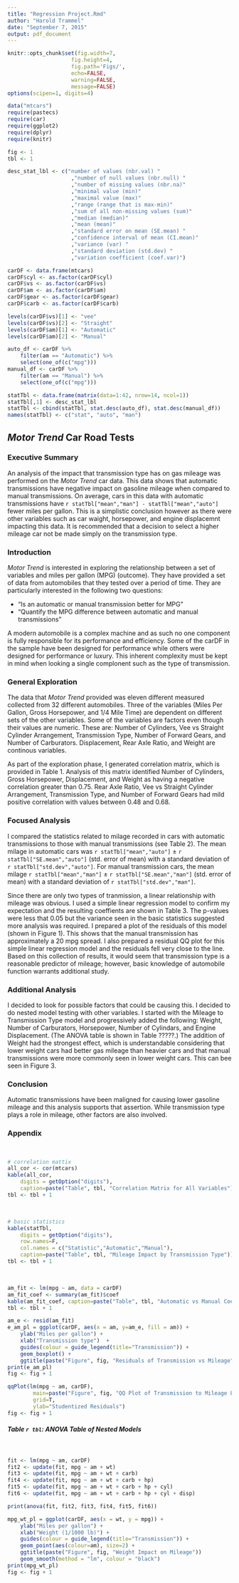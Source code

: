 ```yaml
---
title: "Regression Project.Rmd"
author: "Harold Trammel"
date: "September 7, 2015"
output: pdf_document
---
```



```r
knitr::opts_chunk$set(fig.width=7, 
                    fig.height=4, 
                    fig.path='Figs/',
                    echo=FALSE, 
                    warning=FALSE, 
                    message=FALSE)
options(scipen=1, digits=4)
```

```r
data("mtcars")
require(pastecs)
require(car)
require(ggplot2)
require(dplyr)
require(knitr)

fig <- 1
tbl <- 1

desc_stat_lbl <- c("number of values (nbr.val) "
                    ,"number of null values (nbr.null) "
                    ,"number of missing values (nbr.na)"
                    ,"minimal value (min)"
                    ,"maximal value (max)"
                    ,"range (range that is max-min)"
                    ,"sum of all non-missing values (sum)"
                    ,"median (median)"
                    ,"mean (mean)"
                    ,"standard error on mean (SE.mean) "
                    ,"confidence interval of mean (CI.mean)"
                    ,"variance (var) "
                    ,"standard deviation (std.dev) "
                    ,"variation coefficient (coef.var)") 

carDF <- data.frame(mtcars)
carDF$cyl <- as.factor(carDF$cyl)
carDF$vs <- as.factor(carDF$vs)
carDF$am <- as.factor(carDF$am)
carDF$gear <- as.factor(carDF$gear)
carDF$carb <- as.factor(carDF$carb)

levels(carDF$vs)[1] <- "vee"
levels(carDF$vs)[2] <- "Straight"
levels(carDF$am)[1] <- "Automatic"
levels(carDF$am)[2] <- "Manual"

auto_df <- carDF %>% 
    filter(am == "Automatic") %>% 
    select(one_of(c("mpg")))
manual_df <- carDF %>% 
    filter(am == "Manual") %>% 
    select(one_of(c("mpg")))

statTbl <- data.frame(matrix(data=1:42, nrow=14, ncol=1))
statTbl[,1] <- desc_stat_lbl
statTbl <- cbind(statTbl, stat.desc(auto_df), stat.desc(manual_df))
names(statTbl) <- c("stat", "auto", "man")

```

## _Motor Trend_ Car Road Tests

### Executive Summary
An analysis of the impact that transmission type has on gas mileage was performed on the _Motor Trend_ car data.  This data shows that automatic transmissions have negative impact on gasoline mileage when compared to manual transmissions.  On average, cars in this data with automatic transmissions have `r statTbl["mean","man"] - statTbl["mean","auto"]` fewer miles per gallon.  This is a simplistic conclusion however as there were other variables such as car waight, horsepower, and engine displacemnt impacting this data.  It is recommended that a decision to select a higher mileage car not be made simply on the transmission type.

### Introduction
_Motor Trend_ is interested in exploring the relationship between a set of variables and miles per gallon (MPG) (outcome). They have provided a set of data from automobiles that they tested over a period of time.  They are particularly interested in the following two questions:

* "Is an automatic or manual transmission better for MPG"
* "Quantify the MPG difference between automatic and manual transmissions"

A modern automobile is a complex machine and as such no one component is fully responsible for its performance and efficiency.  Some of the carDF in the sample have been designed for performance while others were designed for performance or luxury.  This inherent complexity must be kept in mind when looking a single complonent such as the type of transmission.

### General Exploration
The data that _Motor Trend_ provided was eleven different measured collected from 32 different automobiles.  Three of the variables (Miles Per Gallon, Gross Horsepower, and 1/4 Mile Time) are dependent on different sets of the other variables.  Some of the variables are factors even though their values are numeric.  These are: Number of Cylinders, Vee vs Straight Cylinder Arrangement, Transmission Type, Number of Forward Gears, and Number of Carburators.  Displacement, Rear Axle Ratio, and Weight are continous variables.

As part of the exploration phase, I generated correlation matrix, which is provided in Table 1.  Analysis of this matrix identified Number of Cylinders, Gross Horsepower, Displacement, and Weight as having a negative correlation greater than 0.75.  Rear Axle Ratio, Vee vs Straight Cylinder Arrangement, Transmission Type, and Number of Forward Gears had mild positive correlation with values between 0.48 and 0.68.

### Focused Analysis
I compared the statistics related to milage recorded in cars with automatic transmissions to those with manual transmissions (see Table 2).  The mean milage in automatic cars was `r statTbl["mean","auto"]` &plusmn; `r statTbl["SE.mean","auto"]` (std. error of mean) with a standard deviation of `r statTbl["std.dev","auto"]`.   For manual transmission cars, the mean milage `r statTbl["mean","man"]` &plusmn; `r statTbl["SE.mean","man"]` (std. error of mean) with a standard deviation of `r statTbl["std.dev","man"]`.  

Since there are only two types of tranmission, a linear relationship with mileage was obvious.  I used a simple linear regression model to confirm my expectation and the resulting coeffients are shown in Table 3.  The p-values were less that 0.05 but the variance seen in the basic statistics suggested more analysis was required.  I prepared a plot of the residuals of this model (shown in Figure 1).  This shows that the manual transmission has approximately a 20 mpg spread.  I also prepared a residual QQ plot for this simple linear regression model and the residuals fell very close to the line.  Based on this collection of results, it would seem that transmission type is a reasonable predictor of mileage; however, basic knowledge of automobile function warrants additional study.

### Additional Analysis

I decided to look for possible factors that could be causing this.  I decided to do nested model testing with other variables.  I started with the Mileage to Transmission Type model and progressively added the following: Weight, Number of Carburators, Horsepower, Number of Cylindars, and Engine Displacement.  (The ANOVA table is shown in Table ?????.) The addition of Weight had the strongest effect, which is understandable considering that lower weight cars had better gas mileage than heavier cars and that manual transmissions were more commonly seen in lower weight cars.  This can bee seen in Figure 3.

### Conclusion

Automatic transmissions have been maligned for causing lower gasoline mileage and this analysis supports that assertion.  While transmission type plays a role in mileage, other factors are also involved.

### Appendix
&nbsp;

```r

# correlation mattix
all_cor <- cor(mtcars)
kable(all_cor, 
    digits = getOption("digits"), 
    caption=paste("Table", tbl, "Correlation Matrix for All Variables"))
tbl <- tbl + 1

```

&nbsp;   

```r
# basic statistics
kable(statTbl, 
    digits = getOption("digits"), 
    row.names=F, 
    col.names = c("Statistic","Automatic","Manual"),
    caption=paste("Table", tbl, "Mileage Impact by Transmission Type"))
tbl <- tbl + 1

```
&nbsp;   

```r

am_fit <- lm(mpg ~ am, data = carDF)
am_fit_coef <- summary(am_fit)$coef
kable(am_fit_coef, caption=paste("Table", tbl, "Automatic vs Manual Coefficients"))
tbl <- tbl + 1

am_e <- resid(am_fit)
e_am_pl = ggplot(carDF, aes(x = am, y=am_e, fill = am)) + 
    ylab("Miles per gallon") + 
    xlab("Transmission type")  +
    guides(colour = guide_legend(title="Transmission")) +
    geom_boxplot() +     
    ggtitle(paste("Figure", fig, "Residuals of Transmission vs Mileage"))
print(e_am_pl)
fig <- fig + 1

qqPlot(lm(mpg ~ am, carDF), 
        main=paste("Figure", fig, "QQ Plot of Transmission to Mileage LRM"), 
        grid=T, 
        ylab="Studentized Residuals")
fig <- fig + 1

```

##### Table `r tbl`: ANOVA Table of Nested Models
&nbsp;   

```r

fit <- lm(mpg ~ am, carDF)
fit2 <- update(fit, mpg ~ am + wt)
fit3 <- update(fit, mpg ~ am + wt + carb)
fit4 <- update(fit, mpg ~ am + wt + carb + hp)
fit5 <- update(fit, mpg ~ am + wt + carb + hp + cyl)
fit6 <- update(fit, mpg ~ am + wt + carb + hp + cyl + disp)

print(anova(fit, fit2, fit3, fit4, fit5, fit6))

```

```r
mpg_wt_pl = ggplot(carDF, aes(x = wt, y = mpg)) + 
    ylab("Miles per gallon") + 
    xlab("Weight (1/1000 lb)") + 
    guides(colour = guide_legend(title="Transmission")) +
    geom_point(aes(colour=am), size=2) +    
    ggtitle(paste("Figure", fig, "Weight Impact on Mileage"))
    geom_smooth(method = "lm", colour = "black")
print(mpg_wt_pl)    
fig <- fig + 1
```
